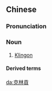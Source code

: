 {{also|克林贡}}
==Chinese==
{{zh-forms|s=克林贡}}

===Pronunciation===
{{zh-pron
|m=Kèlíngòng
|cat=n
}}

===Noun===
{{zh-noun}}

# [[Klingon]]

====Derived terms====
{{zh-der|克林貢語}}

[[da:克林貢]]